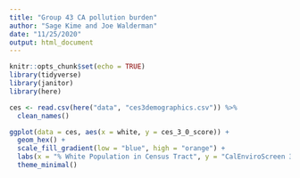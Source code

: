 ```yaml
---
title: "Group 43 CA pollution burden"
author: "Sage Kime and Joe Walderman"
date: "11/25/2020"
output: html_document
---
```


```r
knitr::opts_chunk$set(echo = TRUE)
library(tidyverse)
library(janitor)
library(here)
```

```r
ces <- read.csv(here("data", "ces3demographics.csv")) %>% 
  clean_names()
```


```r
ggplot(data = ces, aes(x = white, y = ces_3_0_score)) +
  geom_hex() +
  scale_fill_gradient(low = "blue", high = "orange") +
  labs(x = "% White Population in Census Tract", y = "CalEnviroScreen 3.0 Score") +
  theme_minimal()
  
```

